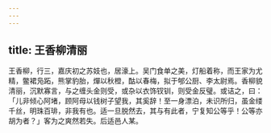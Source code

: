 ```yaml
---
---
---
```

title: 王香柳清丽
---



王香柳，行三，嘉庆初之苏妓也，居濠上。吴门食单之美，灯船着称，而王家为尤精，鳖裙凫跖，熊掌豹胎，燀以秋橙，酤以春梅，拟于郇公厨、李太尉焉。香柳貌清丽，沉默寡言，与之缠头金则受，或杂以衣饰钗钏，则受金反璧。或诘之，曰：「儿非倾心阿堵，顾阿母以钱树子望我，其奚辞！至一身漂泊，未识所归，虽金缕千丝，明珠百琲，非我有也。适一旦脱然去，其与有此者，宁复知公等乎！公等亦胡为者？」客为之爽然若失。后适邑人某。